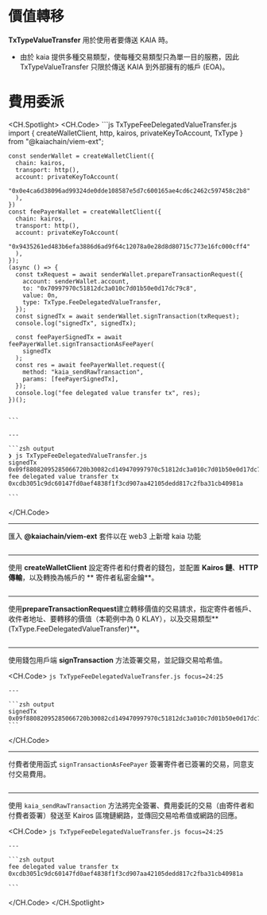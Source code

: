# 價值轉移

**TxTypeValueTransfer** 用於使用者要傳送 KAIA 時。

* 由於 kaia 提供多種交易類型，使每種交易類型只為單一目的服務，因此 TxTypeValueTransfer 只限於傳送 KAIA 到外部擁有的帳戶 (EOA)。

# 費用委派

<CH.Spotlight>
  <CH.Code>
    ```js TxTypeFeeDelegatedValueTransfer.js
    import { createWalletClient, http, kairos, privateKeyToAccount, TxType } from "@kaiachain/viem-ext";

    const senderWallet = createWalletClient({
      chain: kairos,
      transport: http(),
      account: privateKeyToAccount(
        "0x0e4ca6d38096ad99324de0dde108587e5d7c600165ae4cd6c2462c597458c2b8"
      ),
    })
    const feePayerWallet = createWalletClient({
      chain: kairos,
      transport: http(),
      account: privateKeyToAccount(
        "0x9435261ed483b6efa3886d6ad9f64c12078a0e28d8d80715c773e16fc000cff4"
      ),
    });
    (async () => {
      const txRequest = await senderWallet.prepareTransactionRequest({
        account: senderWallet.account,
        to: "0x70997970c51812dc3a010c7d01b50e0d17dc79c8",
        value: 0n,
        type: TxType.FeeDelegatedValueTransfer,
      });
      const signedTx = await senderWallet.signTransaction(txRequest);
      console.log("signedTx", signedTx);

      const feePayerSignedTx = await feePayerWallet.signTransactionAsFeePayer(
        signedTx
      );
      const res = await feePayerWallet.request({
        method: "kaia_sendRawTransaction",
        params: [feePayerSignedTx],
      });
      console.log("fee delegated value transfer tx", res);
    })();


    ```

    ---

    ```zsh output
    ❯ js TxTypeFeeDelegatedValueTransfer.js
    signedTx 0x09f88082095285066720b30082cd149470997970c51812dc3a010c7d01b50e0d17dc79c88094a2a8854b1802d8cd5de631e690817c253d6a9153f847f8458207f5a0c67b0c0ccf4276ad4b97d9da0e66e02bd540647c23866af148f338ef27ac2087a074f32e734fd7c2fae46221b13815bdc201c17b77c5060348b9fb26d5502456d5
    fee delegated value transfer tx 0xcdb3051c9dc60147fd0aef4838f1f3cd907aa42105dedd817c2fba31cb40981a

    ```
  </CH.Code>

  ---

  匯入 **@kaiachain/viem-ext** 套件以在 web3 上新增 kaia 功能

  ```js TxTypeFeeDelegatedValueTransfer.js focus=1
  ```

  ---

  使用 **createWalletClient** 設定寄件者和付費者的錢包，並配置 **Kairos 鏈**、**HTTP 傳輸**，以及轉換為帳戶的 \*\* 寄件者私密金鑰\*\*。

  ```js TxTypeFeeDelegatedValueTransfer.js focus=3:16
  ```

  ---

  使用**prepareTransactionRequest**建立轉移價值的交易請求，指定寄件者帳戶、收件者地址、要轉移的價值（本範例中為 0 KLAY），以及交易類型\*\*(TxType.FeeDelegatedValueTransfer)\*\*。

  ```js TxTypeFeeDelegatedValueTransfer.js focus=18:23
  ```

  ---

  使用錢包用戶端 **signTransaction** 方法簽署交易，並記錄交易哈希值。

  <CH.Code>
    ```js TxTypeFeeDelegatedValueTransfer.js focus=24:25
    ```

    ---

    ```zsh output
    signedTx 0x09f88082095285066720b30082cd149470997970c51812dc3a010c7d01b50e0d17dc79c88094a2a8854b1802d8cd5de631e690817c253d6a9153f847f8458207f5a0c67b0c0ccf4276ad4b97d9da0e66e02bd540647c23866af148f338ef27ac2087a074f32e734fd7c2fae46221b13815bdc201c17b77c5060348b9fb26d5502456d5
    ```
  </CH.Code>

  ---

  付費者使用函式 `signTransactionAsFeePayer` 簽署寄件者已簽署的交易，同意支付交易費用。

  ```js TxTypeFeeDelegatedValueTransfer.js focus=27:29
  ```

  ---

  使用 `kaia_sendRawTransaction` 方法將完全簽署、費用委託的交易（由寄件者和付費者簽署）發送至 Kairos 區塊鏈網路，並傳回交易哈希值或網路的回應。

  <CH.Code>
    ```js TxTypeFeeDelegatedValueTransfer.js focus=24:25
    ```

    ---

    ```zsh output
    fee delegated value transfer tx 0xcdb3051c9dc60147fd0aef4838f1f3cd907aa42105dedd817c2fba31cb40981a

    ```
  </CH.Code>
</CH.Spotlight>
